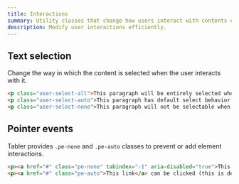 ```yaml
---
title: Interactions
summary: Utility classes that change how users interact with contents of a website.
description: Modify user interactions efficiently.
---
```


## Text selection

Change the way in which the content is selected when the user interacts with it.

```html example
<p class="user-select-all">This paragraph will be entirely selected when clicked by the user.</p>
<p class="user-select-auto">This paragraph has default select behavior.</p>
<p class="user-select-none">This paragraph will not be selectable when clicked by the user.</p>
```

## Pointer events

Tabler provides `.pe-none` and `.pe-auto` classes to prevent or add element interactions.

```html example
<p><a href="#" class="pe-none" tabindex="-1" aria-disabled="true">This link</a> can not be clicked.</p>
<p><a href="#" class="pe-auto">This link</a> can be clicked (this is default behavior).</p>
```
